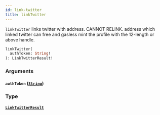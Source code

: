 ```yaml
---
id: link-twitter
title: linkTwitter
---
```



`linkTwitter` links twitter with address. CANNOT RELINK. address which linked twitter can free and gasless mint the profile with the 12-length or above handle.

```graphql
linkTwitter(
  authToken: String!
): LinkTwitterResult!
```


### Arguments

#### `authToken` ([`String`](/cyberconnect/reference/scalars/string))




### Type

#### [`LinkTwitterResult`](/cyberconnect/reference/objects/link-twitter-result) 






